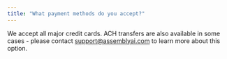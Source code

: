 ```yaml
---
title: "What payment methods do you accept?"
---
```


We accept all major credit cards. ACH transfers are also available in some cases - please contact [support@assemblyai.com](mailto:support@assemblyai.com) to learn more about this option.
